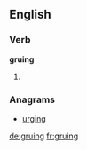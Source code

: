==English==

===Verb===
'''gruing'''

# {{present participle of|grue}}

===Anagrams===
* [[urging#English|urging]]

[[de:gruing]]
[[fr:gruing]]